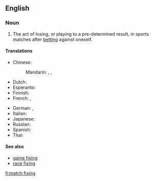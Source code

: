 ==English==
{{wikipedia}}

===Noun===
{{en-noun|-|head=[[match]] [[fixing]]}}

# {{label|en|sports}} The act of losing, or playing to a pre-determined result, in sports matches after [[betting]] against oneself.

====Translations====
{{trans-top|the act of losing, or playing to a pre-determined result}}
* Chinese:
*: Mandarin: {{t|cmn|假球|tr=jiǎqiú|sc=Hani}}, {{t|cmn|造馬|sc=Hani}}, {{t|cmn|造马|tr=zàomǎ|sc=Hani}}
* Dutch: {{t-needed|nl}}
* Esperanto: {{t-needed|eo}}
* Finnish: {{t|fi|sopupelaaminen}}
* French: {{t|fr|match arrangé|m}}, {{t|fr|match truqué|m}}
{{trans-mid}}
* German: {{t|de|Match-Fixing|n}}, {{t|de|Spielmanipulation|alt=Spielmanipulationen|f-p}}
* Italian: {{t-needed|it}}
* Japanese: {{t+|ja|八百長|tr=やおちょう, yaochō|sc=Jpan}}
* Russian: {{t|ru|договорно́й матч|m}}
* Spanish: {{t-needed|es}}
* Thai: {{t-needed|th}}
{{trans-bottom}}

====See also====
* [[game fixing]]
* [[race fixing]]

[[fi:match fixing]]